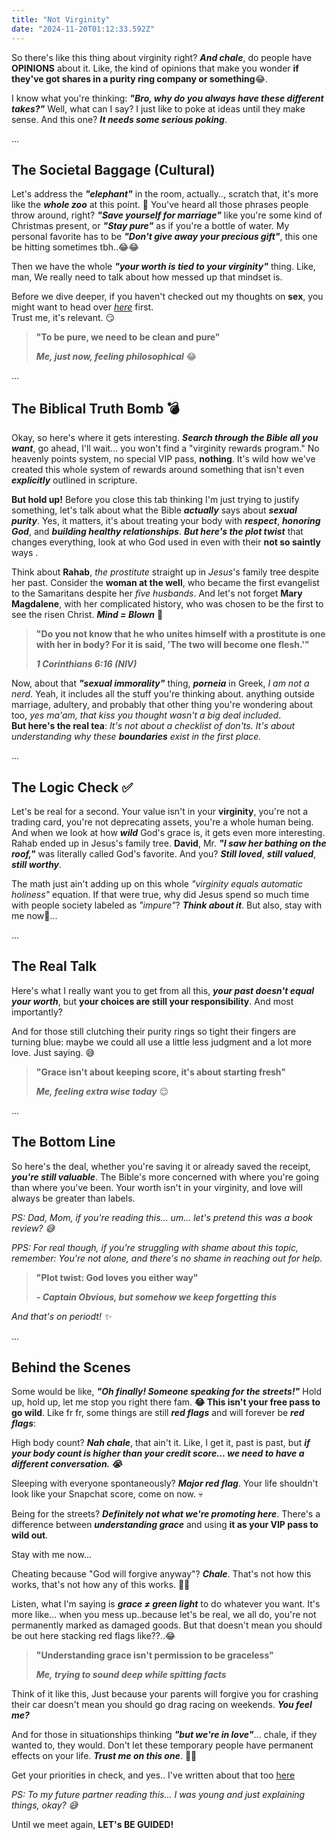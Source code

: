 ```yaml
---
title: "Not Virginity"
date: "2024-11-20T01:12:33.592Z"
---
```


So there's like this thing about virginity right? _**And chale**_, do people have **OPINIONS** about it. Like, the kind of opinions that make you wonder **if they've got shares in a purity ring company or something**😂.

I know what you're thinking: _**"Bro, why do you always have these different takes?"**_ Well, what can I say? I just like to poke at ideas until they make sense. And this one? _**It needs some serious poking**_.

...

## The Societal Baggage (Cultural)

Let's address the _**"elephant"**_ in the room, actually.., scratch that, it's more like the _**whole zoo**_ at this point. 🐘 You've heard all those phrases people throw around, right? _**"Save yourself for marriage"**_ like you're some kind of Christmas present, or _**"Stay pure"**_ as if you're a bottle of water. My personal favorite has to be _**"Don't give away your precious gift"**_, this one be hitting sometimes tbh..😂😂

Then we have the whole _**"your worth is tied to your virginity"**_ thing. Like, man, We really need to talk about how messed up that mindset is.

Before we dive deeper, if you haven't checked out my thoughts on **sex**, you might want to head over _[here](/thoughts/so-sex)_ first.<br /> Trust me, it's relevant. 😏

> **"To be pure, we need to be clean and pure"**
>
> _**Me, just now, feeling philosophical**_ 😂

...

## The Biblical Truth Bomb 💣

Okay, so here's where it gets interesting. _**Search through the Bible all you want**_, go ahead, I'll wait... you won't find a "virginity rewards program." No heavenly points system, no special VIP pass, **nothing**. It's wild how we've created this whole system of rewards around something that isn't even _**explicitly**_ outlined in scripture.

**But hold up!** Before you close this tab thinking I'm just trying to justify something, let's talk about what the Bible _**actually**_ says about _**sexual purity**_. Yes, it matters, it's about treating your body with _**respect**_, _**honoring God**_, and _**building healthy relationships**_. _**But here's the plot twist**_ that changes everything, look at who God used in even with their **not so saintly** ways .

Think about **Rahab**, _the prostitute_ straight up in _Jesus_'s family tree despite her past. Consider the **woman at the well**, who became the first evangelist to the Samaritans despite her _five husbands_. And let's not forget **Mary Magdalene**, with her complicated history, who was chosen to be the first to see the risen Christ. _**Mind = Blown**_ 🤯

> **"Do you not know that he who unites himself with a prostitute is one with her in body? For it is said, 'The two will become one flesh.'"**
>
> _**1 Corinthians 6:16 (NIV)**_

Now, about that _**"sexual immorality"**_ thing, **_porneia_** in Greek, _I am not a nerd_. Yeah, it includes all the stuff you're thinking about. anything outside marriage, adultery, and probably that other thing you're wondering about too, _yes ma'am, that kiss you thought wasn't a big deal included_.<br /> **But here's the real tea**: _It's not about a checklist of don'ts. It's about understanding why these **boundaries** exist in the first place._

...

## The Logic Check ✅

Let's be real for a second. Your value isn't in your **virginity**, you're not a trading card, you're not deprecating assets, you're a whole human being. And when we look at how _**wild**_ God's grace is, it gets even more interesting. Rahab ended up in Jesus's family tree. **David**, Mr. _**"I saw her bathing on the roof,"**_ was literally called God's favorite. And you? _**Still loved**_, _**still valued**_, _**still worthy**_.

The math just ain't adding up on this whole _"virginity equals automatic holiness"_ equation. If that were true, why did Jesus spend so much time with people society labeled as *"impure"*? _**Think about it**_.
But also, stay with me now👀...

...

## The Real Talk

Here's what I really want you to get from all this, _**your past doesn't equal your worth**_, but **your choices are still your responsibility**. And most importantly?

And for those still clutching their purity rings so tight their fingers are turning blue: maybe we could all use a little less judgment and a lot more love. Just saying. 😅

> **"Grace isn't about keeping score, it's about starting fresh"**
>
> _**Me, feeling extra wise today**_ 😌

...

## The Bottom Line

So here's the deal, whether you're saving it or already saved the receipt, _**you're still valuable**_. The Bible's more concerned with where you're going than where you've been. Your worth isn't in your virginity, and love will always be greater than labels.

_PS: Dad, Mom, if you're reading this... um... let's pretend this was a book review? 😅_

_PPS: For real though, if you're struggling with shame about this topic, remember: You're not alone, and there's no shame in reaching out for help._

> **"Plot twist: God loves you either way"**
>
> _**- Captain Obvious, but somehow we keep forgetting this**_

_And that's on periodt! ✨_

...

## Behind the Scenes

Some would be like, _**"Oh finally! Someone speaking for the streets!"**_ Hold up, hold up, let me stop you right there fam. **😂 This isn't your free pass to go wild**. Like fr fr, some things are still _**red flags**_ and will forever be _**red flags**_:

High body count? _**Nah chale**_, that ain't it. Like, I get it, past is past, but _**if your body count is higher than your credit score... we need to have a different conversation. 😭**_

Sleeping with everyone spontaneously? _**Major red flag**_. Your life shouldn't look like your Snapchat score, come on now. 💀

Being for the streets? _**Definitely not what we're promoting here**_. There's a difference between _**understanding grace**_ and using **it as your VIP pass to wild out**.

Stay with me now...

Cheating because "God will forgive anyway"? _**Chale**_. That's not how this works, that's not how any of this works. 🤦‍♂️

Listen, what I'm saying is _**grace ≠ green light**_ to do whatever you want. It's more like... when you mess up..because let's be real, we all do, you're not permanently marked as damaged goods. But that doesn't mean you should be out here stacking red flags like??..😂

> **"Understanding grace isn't permission to be graceless"**
>
> _**Me, trying to sound deep while spitting facts**_

Think of it like this, Just because your parents will forgive you for crashing their car doesn't mean you should go drag racing on weekends. _**You feel me?**_

And for those in situationships thinking _**"but we're in love"**_... chale, if they wanted to, they would. Don't let these temporary people have permanent effects on your life. _**Trust me on this one**_. 😮‍💨

Get your priorities in check, and yes.. I've written about that too [here](/thoughts/getting-priorities-straight)

_PS: To my future partner reading this... I was young and just explaining things, okay? 😅_

Until we meet again, **LET's BE GUIDED!**
